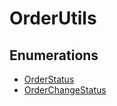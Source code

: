 
# OrderUtils

## Enumerations

- [OrderStatus](OrderUtils/enums/utils.OrderUtils.OrderStatus.mdx)
- [OrderChangeStatus](OrderUtils/enums/utils.OrderUtils.OrderChangeStatus.mdx)
